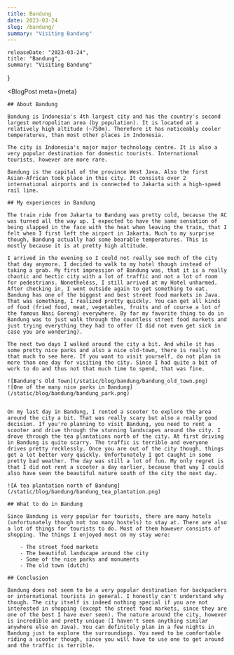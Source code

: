```yaml
---
title: Bandung
date: 2023-03-24
slug: /bandung/
summary: "Visiting Bandung"
---
```



    releaseDate: "2023-03-24",
    title: "Bandung",
    summary: "Visiting Bandung"
}

<BlogPost 
    meta={meta}
>

    ## About Bandung
    
    Bandung is Indonesia's 4th largest city and has the country's second largest metropolitan area (by population). It is located at a relatively high altitude (~750m). Therefore it has noticeably cooler temperatures, than most other places in Indonesia.

    The city is Indonesia's major major technology centre. It is also a very popular destination for domestic tourists. International tourists, however are more rare.

    Bandung is the capital of the province West Java. Also the first Asian-African took place in this city. It consists over 2 international airports and is connected to Jakarta with a high-speed rail line.

    ## My experiences in Bandung

    The train ride from Jakarta to Bandung was pretty cold, because the AC was turned all the way up. I expected to have the same sensation of being slapped in the face with the heat when leaving the train, that I felt when I first left the airport in Jakarta. Much to my surprise though, Bandung actually had some bearable temperatures. This is mostly because it is at pretty high altitude.

    I arrived in the evening so I could not really see much of the city that day anymore. I decided to walk to my hotel though instead of taking a grab. My first impression of Bandung was, that it is a really chaotic and hectic city with a lot of traffic and not a lot of room for pedestrians. Nonetheless, I still arrived at my Hotel unharmed. After checking in, I went outside again to get something to eat.
    Bandung has one of the biggest and best street food markets in Java. That was something, I realized pretty quickly. You can get all kinds of food (fried food, meat, vegetables, fruits and of course a lot of the famous Nasi Goreng) everywhere. By far my favorite thing to do in Bandung was to just walk through the countless street food markets and just trying everything they had to offer (I did not even get sick in case you are wondering).

    The next two days I walked around the city a bit. And while it has some pretty nice parks and also a nice old-town, there is really not that much to see here. If you want to visit yourself, do not plan in more than one day for visiting the city. Since I had quite a bit of work to do and thus not that much time to spend, that was fine.

    ![Bandung's Old Town](/static/blog/bandung/bandung_old_town.png)
    ![One of the many nice parks in Bandung](/static/blog/bandung/bandung_park.png)


    On my last day in Bandung, I rented a scooter to explore the area around the city a bit. That was really scary but also a really good decision. If you're planning to visit Bandung, you need to rent a scooter and drive through the stunning landscapes around the city. I drove through the tea plantations north of the city. At first driving in Bandung is quite scarry. The traffic is terrible and everyone drives pretty recklessly. Once you are out of the city though, things get a lot better very quickly. Unfortunately I got caught in some pretty bad weather. The day was still a lot of fun. My only regret is that I did not rent a scooter a day earlier, because that way I could also have seen the beautiful nature south of the city the next day.

    ![A tea plantation north of Bandung](/static/blog/bandung/bandung_tea_plantation.png)

    ## What to do in Bandung

    Since Bandung is very popular for tourists, there are many hotels (unfortunately though not too many hostels) to stay at. There are also a lot of things for tourists to do. Most of them however consists of shopping. The things I enjoyed most on my stay were:

        - The street food markets
        - The beautiful landscape around the city
        - Some of the nice parks and monuments
        - The old town (dutch)

    ## Conclusion

    Bandung does not seem to be a very popular destination for backpackers or international tourists in general. I honestly can't understand why though. The city itself is indeed nothing special if you are not interested in shopping (except the street food markets, since they are one of the best I have ever seen). The nature around the city, however is incredible and pretty unique (I haven't seen anything similar anywhere else on Java). You can definitely plan in a few nights in Bandung just to explore the surroundings. You need to be comfortable riding a scooter though, since you will have to use one to get around and the traffic is terrible.
 
</BlogPost>